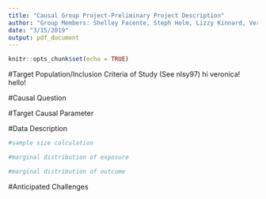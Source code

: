 ```yaml
---
title: "Causal Group Project-Preliminary Project Description"
author: "Group Members: Shelley Facente, Steph Holm, Lizzy Kinnard, Veronica Pear"
date: "3/15/2019"
output: pdf_document
---
```


```r
knitr::opts_chunk$set(echo = TRUE)
```

#Target Population/Inclusion Criteria of Study (See nlsy97)
hi veronica!
hello!

#Causal Question

#Target Causal Parameter

#Data Description

```r
#sample size calculation

#marginal distribution of exposure

#marginal distribution of outcome
```


#Anticipated Challenges